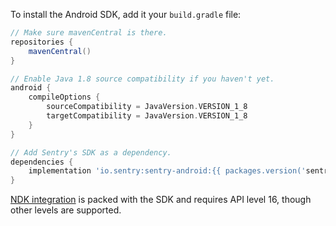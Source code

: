 To install the Android SDK, add it your `build.gradle` file:

```groovy {filename:build.gradle}
// Make sure mavenCentral is there.
repositories {
    mavenCentral()
}

// Enable Java 1.8 source compatibility if you haven't yet.
android {
    compileOptions {
        sourceCompatibility = JavaVersion.VERSION_1_8
        targetCompatibility = JavaVersion.VERSION_1_8
    }
}

// Add Sentry's SDK as a dependency.
dependencies {
    implementation 'io.sentry:sentry-android:{{ packages.version('sentry.java', '4.2.0') }}'
}
```

<Note>

[NDK integration](/platforms/android/usage/using-ndk/) is packed with the SDK and requires API level 16, though other levels are supported.

</Note>
